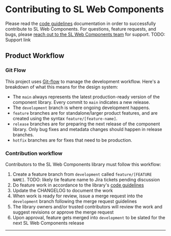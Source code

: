 
<Meta title="Documentation/Contributing" />

# Contributing to SL Web Components

Please read the [code guidelines](./CODE_GUIDELINES.mdx) documentation in order to successfully contribute to SL Web Components. For questions, feature requests, and bugs, please [reach out to the SL Web Components team](#) for support. TODO: Support link

## Product Workflow

### Git Flow

This project uses [Git-flow](https://nvie.com/posts/a-successful-git-branching-model/) to manage the development workflow. Here's a breakdown of what this means for the design system:

- The `main` always represents the latest production-ready version of the component library. Every commit to `main` indicates a new release.
- The `development` branch is where ongoing development happens.
- `feature` branches are for standalone/larger product features, and are created using the syntax `feature/[feature-name]`.
- `release` branches are for preparing the next release of the component library. Only bug fixes and metadata changes should happen in release branches.
- `hotfix` branches are for fixes that need to be production.

### Contribution workflow

Contributors to the SL Web Components library must follow this workflow:

1. Create a feature branch from `development` called `feature/[FEATURE NAME]`. TODO: likely tie feature name to Jira tickets pending discussion
2. Do feature work in accordance to the library's [code guidelines](./CODE_GUIDELINES.mdx)
3. Update the CHANGELOG to document the work
4. When work is ready for review, issue a merge request into the `development` branch following the merge request guidelines
5. The library owners and/or trusted contributors will review the work and suggest revisions or approve the merge request
6. Upon approval, feature gets merged into `development` to be slated for the next SL Web Components release

---
